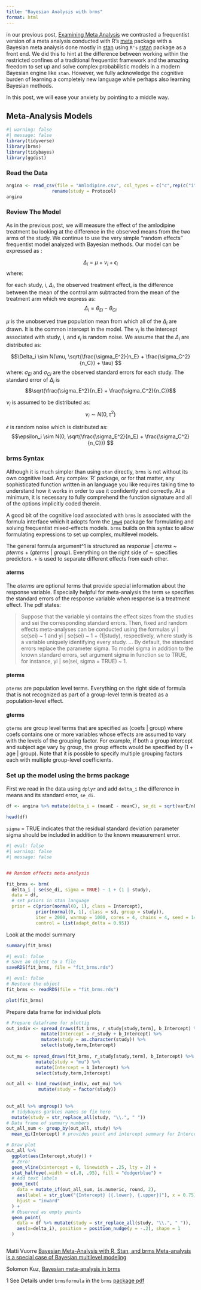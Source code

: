```yaml
---
title: "Bayesian Analysis with brms"
format: html
---
```


in our previous post, [Examining Meta Analysis](https://rworks.dev/posts/meta-analysis/) we contrasted a frequentist version of a meta analysis conducted with R's [meta](https://cran.r-project.org/package=meta) package with a Bayesian meta analysis done mostly in [stan](https://mc-stan.org/) using `R's` [rstan](https://cran.r-project.org/package=rstan) package as a front end. We did this to hint at the difference between working within the restricted confines of a traditional frequentist framework and the amazing freedom to set up and solve complex probabilistic models in a modern Bayesian engine like `stan`. However, we fully acknowledge the cognitive burden of learning a completely new language while perhaps also learning Bayesian methods.

In this post, we will ease your anxiety by pointing to a middle way.

## Meta-Analysis Models

```r
#| warning: false
#| message: false
library(tidyverse)
library(brms)
library(tidybayes)
library(ggdist)

```

### Read the Data

```r
angina <- read_csv(file = "Amlodipine.csv", col_types = c("c",rep(c("i","d","d"),2))) %>%
                 rename(study = Protocol)
angina

```

### Review The Model

As in the previous post, we will measure the effect of the amlodipine treatment bu looking at the difference in the observed means from the two arms of the study. We continue to use the very simple "random effects" frequentist model analyzed with Bayesian methods. Our model can be expressed as :

$$\Delta_i = \mu + \nu_i + \epsilon_i$$ where:

for each study, i, $\Delta_i$, the observed treatment effect, is the difference between the mean of the control arm subtracted from the mean of the treatment arm which we express as: $$\Delta_i = \theta_{Ei} - \theta_{Ci}$$

$\mu$ is the unobserved true population mean from which all of the $\Delta_i$ are drawn. It is the common intercept in the model. The $\nu_i$ is the intercept associated with study, i, and $\epsilon_i$ is random noise. We assume that the $\Delta_i$ are distributed as:

$$\Delta_i \sim N(\mu, \sqrt{\frac{\sigma_E^2}{n_E} + \frac{\sigma_C^2}{n_C}} + \tau) $$ where: $\sigma_{Ei}$ and $\sigma_{Ci}$ are the observed standard errors for each study. The standard error of $\Delta_i$ is $$\sqrt(\frac{\sigma_E^2}{n_E} + \frac{\sigma_C^2}{n_C})$$

$\nu_i$ is assumed to be distributed as: $$\nu_i \sim N(0, \tau^2) $$

$\epsilon$ is random noise which is distributed as: $$\epsilon_i \sim N(0, \sqrt{\frac{\sigma_E^2}{n_E} + \frac{\sigma_C^2}{n_C}}) $$

### brms Syntax

Although it is much simpler than using `stan` directly, `brms` is not without its own cognitive load. Any complex 'R' package, or for that matter, any sophisticated function written in an language you like requires taking time to understand how it works in order to use it confidently and correctly. At a minimum, it is necessary to fully comprehend the function signature and all of the options implicitly coded therein.

A good bit of the cognitive load associated with `brms` is associated with the formula interface which it adopts form the [`lmw4`](https://CRAN.R-project.org/package=lme4) package for formulating and solving frequentist mixed-effects models. `brms` builds on this syntax to allow formulating expressions to set up complex, multilevel models.

The general formula argument\^1 is structured as *response* \| *aterms* \~ *pterms* + (*gterms* \| *group*). Everything on the right side of ∼ specifies predictors. `+` is used to separate different effects from each other.

#### aterms

The *aterms* are optional terms that provide special information about the response variable. Especially helpful for meta-analysis the term `se` specifies the standard errors of the response variable when response is a treatment effect. The pdf states:

> Suppose that the variable yi contains the effect sizes from the studies and sei the corresponding standard errors. Then, fixed and random effects meta-analyses can be conducted using the formulas yi \| se(sei) \~ 1 and yi \| se(sei) \~ 1 + (1\|study), respectively, where study is a variable uniquely identifying every study. ... By default, the standard errors replace the parameter sigma. To model sigma in addition to the known standard errors, set argument sigma in function se to TRUE, for instance, yi \| se(sei, sigma = TRUE) \~ 1.

#### pterms

`pterms` are population level terms. Everything on the right side of formula that is not recognized as part of a group-level term is treated as a population-level effect.

#### gterms

`gterms` are group level terms that are specified as (coefs \| group) where coefs contains one or more variables whose effects are assumed to vary with the levels of the grouping factor. For example, if both a group intercept and subject age vary by group, the group effects would be specified by (1 + age \| group). Note that it is possble to specify multiple grouping factors each with multiple group-level coefficients.

### Set up the model using the brms package

First we read in the data using `dplyr` and add `delta_i` the difference in means and its standard error, `se_di`.

```r
 
df <- angina %>% mutate(delta_i = (meanE - meanC), se_di = sqrt(varE/nE + varC/nC))
                        
head(df)
```

`sigma` = TRUE indicates that the residual standard deviation parameter sigma should be included in addition to the known measurement error.

```r
#| eval: false
#| warning: false
#| message: false


## Random effects meta-analysis

fit_brms <- brm(
  delta_i | se(se_di, sigma = TRUE) ~ 1 + (1 | study),
  data = df, 
  # set priors in stan language
  prior = c(prior(normal(0, 1), class = Intercept), 
           prior(normal(0, 1), class = sd, group = study)),
           iter = 2000, warmup = 1000, cores = 4, chains = 4, seed = 14,
           control = list(adapt_delta = 0.95))
```

Look at the model summary
```r
summary(fit_brms)
```


```r
#| eval: false
# Save an object to a file
saveRDS(fit_brms, file = "fit_brms.rds")
```

```r
#| eval: false
# Restore the object
fit_brms <- readRDS(file = "fit_brms.rds")

```


```r
plot(fit_brms)
```


Prepare data frame for individual plots
```r
# Prepare dataframe for plottig
out_indiv <- spread_draws(fit_brms, r_study[study,term], b_Intercept) %>%
             mutate(Intercept = r_study + b_Intercept) %>%
             mutate(study = as.character(study)) %>%
             select(study,term,Intercept)
 
out_mu <- spread_draws(fit_brms, r_study[study,term], b_Intercept) %>%
           mutate(study = "mu") %>%
           mutate(Intercept = b_Intercept) %>%
           select(study,term,Intercept)

out_all <- bind_rows(out_indiv, out_mu) %>%
            mutate(study = factor(study))
          
 
out_all %>% ungroup() %>%
  # tidybayes garbles names so fix here
  mutate(study = str_replace_all(study, "\\.", " "))
# Data frame of summary numbers
out_all_sum <- group_by(out_all, study) %>% 
  mean_qi(Intercept) # provides point and intercept summary for Intercept

```

```r
# Draw plot
out_all %>%   
  ggplot(aes(Intercept,study)) + 
  # Zero!
  geom_vline(xintercept = 0, linewidth = .25, lty = 2) +
  stat_halfeye(.width = c(.8, .95), fill = "dodgerblue") +
  # Add text labels
  geom_text(
    data = mutate_if(out_all_sum, is.numeric, round, 2),
    aes(label = str_glue("{Intercept} [{.lower}, {.upper}]"), x = 0.75),
    hjust = "inward"
  ) +
  # Observed as empty points
  geom_point(
    data = df %>% mutate(study = str_replace_all(study, "\\.", " ")), 
    aes(x=delta_i), position = position_nudge(y = -.2), shape = 1 
  ) 



```

Matti Vuorre [Bayesian Meta-Analysis with R, Stan, and brms Meta-analysis is a special case of Bayesian multilevel modeling](https://mvuorre.github.io/posts/2016-09-29-bayesian-meta-analysis/)

Solomon Kuz, [Bayesian meta-analysis in brms](https://solomonkurz.netlify.app/blog/bayesian-meta-analysis/)

1 See Details under `brmsformula` in the `brms` [package pdf](https://cran.r-project.org/web/packages/brms/brms.pdf)
